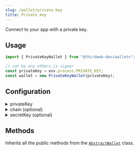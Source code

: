 ```yaml
---
slug: /wallet/private-key
title: Private key
---
```



Connect to your app with a private key.

## Usage

```javascript
import { PrivateKeyWallet } from "@thirdweb-dev/wallets";

// can be any ethers.js signer
const privateKey = env.process.PRIVATE_KEY;
const wallet = new PrivateKeyWallet(privateKey);
```

## Configuration

<details>
  <summary>privateKey</summary>
  <div>

The private key to use for signing transactions.

</div>
</details>

<details>
  <summary>chain (optional)</summary>
  <div>

The chain or rpc url to connect to when querying the blockchain directly through this wallet.

</div>
</details>

<details>
  <summary>secretKey (optional)</summary>
  <div>

Provide `secretKey` to use the thirdweb RPCs for given `chain`

You can create a secret key from [thirdweb dashboard](https://thirdweb.com/create-api-key).

</div>
</details>

## Methods

Inherits all the public methods from the [`AbstractWallet`](interfaces/abstract-wallet) class.
